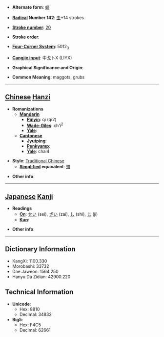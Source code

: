 * '''Alternate form''': [[蛴]]

* '''[[Wiktionary:Chinese radical index| Radical]] Number 142''': [[Wiktionary:Chinese radical index 虫|虫]]+14 strokes

* '''[[Wiktionary:Chinese total strokes index|Stroke number]]''': [[Wiktionary:Chinese total strokes index 20|20]]

* '''Stroke order''': 

* '''[[Wiktionary:Chinese four corner index|Four-Corner System]]''': 5012<sub>3</sub>

* '''[[Wiktionary:Chinese Cangjie index|Cangjie input]]''': 中戈卜X (LIYX)

* '''Graphical Significance and Origin''': 

* '''Common Meaning''': maggots, grubs

----

== [[Chinese]] [[Hanzi]] ==

* '''Romanizations'''
** '''[[Mandarin]]'''
*** '''[[Pinyin]]''': qí (qi2)
*** '''[[Wade-Giles]]''': ch'i<sup>2</sup>
*** '''[[Yale]]''': 
** '''[[Cantonese]]'''
*** '''[[Jyutping]]''':
*** '''[[Penkyamp]]''': 
*** '''[[Yale]]''': chai4

* '''Style''': [[Traditional Chinese]] 
** '''[[Simplified Chinese|Simplified]] equivalent''': [[蛴]]

* '''Other info''': 

----

== [[Japanese]] [[Kanji]] ==

* '''Readings'''
** '''[[On]]''': [[せい]] (sei), [[ざい]] (zai), [[し]] (shi), [[じ]] (ji)
** '''[[Kun]]''': 

* '''Other info''':  

----

== Dictionary Information ==

* KangXi: 1100.330
* Morobashi: 33732
* Dae Jaweon: 1564.250
* Hanyu Da Zidian: 42900.220

== Technical Information ==

* '''Unicode''':
** Hex: 8810
** Decimal: 34832
* '''Big5''':
** Hex: F4C5
** Decimal: 62661